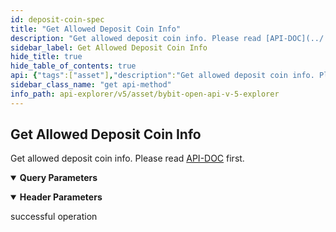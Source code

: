 ```yaml
---
id: deposit-coin-spec
title: "Get Allowed Deposit Coin Info"
description: "Get allowed deposit coin info. Please read [API-DOC](../../../v5/asset/deposit-coin-spec#) first."
sidebar_label: Get Allowed Deposit Coin Info
hide_title: true
hide_table_of_contents: true
api: {"tags":["asset"],"description":"Get allowed deposit coin info. Please read [API-DOC](../../../v5/asset/deposit-coin-spec#) first.","operationId":"deposit-coin-spec","parameters":[{"name":"apiKey","in":"header","description":"If not input, the default one will be used","required":false,"schema":{"type":"string"}},{"name":"secret","in":"header","description":"If not input, the default one will be used","required":false,"schema":{"type":"string"}},{"name":"coin","in":"query","description":"Coin name","required":false,"schema":{"type":"string"}},{"name":"chain","in":"query","description":"Chain name","required":false,"schema":{"type":"string"}},{"name":"limit","in":"query","description":"Limit size. 1-35","required":false,"schema":{"type":"integer","default":10}},{"name":"cursor","in":"query","description":"Cursor, used to pagination","required":false,"schema":{"type":"string"}}],"responses":{"200":{"description":"successful operation"}},"method":"get","path":"/v5/asset/deposit/query-allowed-list","servers":[{"url":"https://api-testnet.bybit.com","description":"Testnet server"}],"info":{"description":"Collection of v5 Restul API\n","version":"3.0.0","title":"Bybit Open API v5 explorer"},"postman":{"name":"Get Allowed Deposit Coin Info","description":{"content":"Get allowed deposit coin info. Please read [API-DOC](../../../v5/asset/deposit-coin-spec#) first.","type":"text/plain"},"url":{"path":["v5","asset","deposit","query-allowed-list"],"host":["{{baseUrl}}"],"query":[{"disabled":false,"description":{"content":"Coin name","type":"text/plain"},"key":"coin","value":""},{"disabled":false,"description":{"content":"Chain name","type":"text/plain"},"key":"chain","value":""},{"disabled":false,"description":{"content":"Limit size. 1-35","type":"text/plain"},"key":"limit","value":""},{"disabled":false,"description":{"content":"Cursor, used to pagination","type":"text/plain"},"key":"cursor","value":""}],"variable":[]},"header":[{"disabled":false,"description":{"content":"If not input, the default one will be used","type":"text/plain"},"key":"apiKey","value":""},{"disabled":false,"description":{"content":"If not input, the default one will be used","type":"text/plain"},"key":"secret","value":""}],"method":"GET"}}
sidebar_class_name: "get api-method"
info_path: api-explorer/v5/asset/bybit-open-api-v-5-explorer
---
```



## Get Allowed Deposit Coin Info



Get allowed deposit coin info. Please read [API-DOC](../../../v5/asset/deposit-coin-spec#) first.

<details style={{"marginBottom":"1rem"}} data-collapsed={false} open={true}><summary style={{}}><strong>Query Parameters</strong></summary><div><ul><ParamsItem className={"paramsItem"} param={{"name":"coin","in":"query","description":"Coin name","required":false,"schema":{"type":"string"}}}></ParamsItem><ParamsItem className={"paramsItem"} param={{"name":"chain","in":"query","description":"Chain name","required":false,"schema":{"type":"string"}}}></ParamsItem><ParamsItem className={"paramsItem"} param={{"name":"limit","in":"query","description":"Limit size. 1-35","required":false,"schema":{"type":"integer","default":10}}}></ParamsItem><ParamsItem className={"paramsItem"} param={{"name":"cursor","in":"query","description":"Cursor, used to pagination","required":false,"schema":{"type":"string"}}}></ParamsItem></ul></div></details><details style={{"marginBottom":"1rem"}} data-collapsed={false} open={true}><summary style={{}}><strong>Header Parameters</strong></summary><div><ul><ParamsItem className={"paramsItem"} param={{"name":"apiKey","in":"header","description":"If not input, the default one will be used","required":false,"schema":{"type":"string"}}}></ParamsItem><ParamsItem className={"paramsItem"} param={{"name":"secret","in":"header","description":"If not input, the default one will be used","required":false,"schema":{"type":"string"}}}></ParamsItem></ul></div></details><div><ApiTabs><TabItem label={"200"} value={"200"}><div>

successful operation

</div><div></div></TabItem></ApiTabs></div>
      
